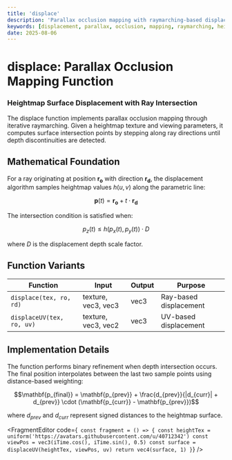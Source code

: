 ```yaml
---
title: 'displace'
description: 'Parallax occlusion mapping with raymarching-based displacement'
keywords: [displacement, parallax, occlusion, mapping, raymarching, heightmap]
date: 2025-08-06
---
```



# displace: Parallax Occlusion Mapping Function

### Heightmap Surface Displacement with Ray Intersection

The displace function implements parallax occlusion mapping through iterative raymarching. Given a heightmap texture and viewing parameters, it computes surface intersection points by stepping along ray directions until depth discontinuities are detected.

## Mathematical Foundation

For a ray originating at position $\mathbf{r_o}$ with direction $\mathbf{r_d}$, the displacement algorithm samples heightmap values $h(u,v)$ along the parametric line:

$$\mathbf{p}(t) = \mathbf{r_o} + t \cdot \mathbf{r_d}$$

The intersection condition is satisfied when:

$$p_z(t) \leq h(p_x(t), p_y(t)) \cdot D$$

where $D$ is the displacement depth scale factor.

## Function Variants

| Function                  | Input               | Output | Purpose                |
| ------------------------- | ------------------- | ------ | ---------------------- |
| `displace(tex, ro, rd)`   | texture, vec3, vec3 | vec3   | Ray-based displacement |
| `displaceUV(tex, ro, uv)` | texture, vec3, vec2 | vec3   | UV-based displacement  |

## Implementation Details

The function performs binary refinement when depth intersection occurs. The final position interpolates between the last two sample points using distance-based weighting:

$$\mathbf{p_{final}} = \mathbf{p_{prev}} + \frac{d_{prev}}{|d_{curr}| + d_{prev}} \cdot (\mathbf{p_{curr}} - \mathbf{p_{prev}})$$

where $d_{prev}$ and $d_{curr}$ represent signed distances to the heightmap surface.

<FragmentEditor
        code={`
const fragment = () => {
        const heightTex = uniform('https://avatars.githubusercontent.com/u/40712342')
        const viewPos = vec3(iTime.cos(), iTime.sin(), 0.5)
        const surface = displaceUV(heightTex, viewPos, uv)
        return vec4(surface, 1)
}`}
/>
